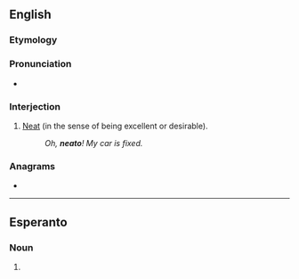 ==English==

===Etymology===
{{suffix|neat|o|lang=en}}

===Pronunciation===
* {{a|GenAm}} {{IPA|/ˈnitoʊ/|[ˈniɾoʊ̯]|lang=en}}

===Interjection===
{{en-interj}}

# {{lb|en|colloquial|slang}} [[neat|Neat]] (in the sense of being excellent or desirable).
#: ''Oh, '''neato'''! My car is fixed.''

===Anagrams===
* {{anagrams|en|a=aenot|Eaton|at one|atone|oaten}}

----

==Esperanto==

===Noun===
{{eo-part}}

# {{eo-form of|ne|ato}}